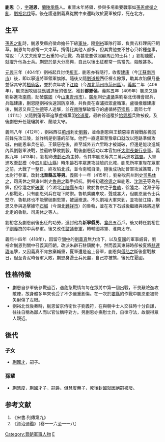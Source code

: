 {{Infobox Biography
| subject_name   = 蒯恩 (蒯.讀音ㄎㄨㄞˇ)
| image_name     = 
| image_size     = 
| image_caption  = 
| date_of_birth  = ？
| place_of_birth = [[東晉|東晉]]僑置[[徐州_(古代)|徐州]][[南蘭陵郡|蘭陵郡]][[承縣|承縣]]
| date_of_death  = ？
| place_of_death = 夏國
| occupation     = 東晉輔國將軍、淮南太守
}}
'''蒯恩'''（{{bd|？||？}}），[[表字|字]]'''道恩'''，[[南蘭陵郡|蘭陵]][[承縣|承縣]]人。東晉末年將領，參與多場重要戰事如[[孫恩盧循之亂|孫恩盧循之亂]]、[[劉裕北伐|劉裕北伐]]等。後在護送劉義真從關中東還時敗於夏軍被俘，死在北方。

==生平==
[[孫恩之亂|孫恩之亂]]時，蒯恩受縣府徵命擔任下級[[軍伕|軍伕]]，隨[[劉裕|劉裕]]軍隊行軍，負責去料理馬匹飼草。蒯恩每每都揹一大束草，揹得比其他人都多，但其實他並不甘心只幹種差事，常說：「大丈夫應拿三石重的弓征戰，為甚麼要做照顧馬匹的士兵！」劉裕聽聞，就擢升他為士兵。蒯恩於是大分高興，自此以後出征都常一馬當先，殺敵甚多。

[[元興_(東晉)|元興]]三年（404年）劉裕起兵討伐[[桓玄|桓玄]]，蒯恩亦有隨行，收復[[建康|建康]]（今[[江蘇|江蘇]][[南京市|南京市]]）後，即以寧遠將軍領軍旗隊。隨後又隨[[劉道規|劉道規]]西征桓玄餘眾，助其攻陷偃月壘並俘其守將[[桓仙客|桓仙客]]，並於次年攻下[[江陵|江陵]]（今[[湖北|湖北]][[荊州市|荊州市]][[荊州區|荊州區]]）。[[义熙_(东晋)|義熙]]二年（406年），蒯恩因攻破據[[應城|應城]]造反的張堅，獲封'''都鄉侯'''。義熙五年（409年）蒯恩又隨劉裕進攻[[南燕_(十六国)|南燕]]，助破[[廣固|廣固]]（今[[山東|山東]][[青州市|青州市]]）。[[廣州_(古代)|廣州]]刺史[[盧循|盧循]]乘劉裕北伐機會起兵，兵臨建康，蒯恩隨劉裕快速回防京師，共負責在查浦抵禦盧循軍。盧循撤離建康後，蒯恩又與[[王仲德|王仲德]]等人追擊，並在[[南陵|南陵]]擊破留守的盧循將[[范崇民|范崇民]]；義熙七年（411年）又隨劉藩等軍追擊盧循黨羽[[徐道覆|徐道覆]]，最終徐道覆於[[始興郡|始興郡]]兵敗被殺。及後蒯恩升任龍驤將軍、蘭陵太守。

義煕八年（412年），劉裕西征[[荊州_(古代)|荊州]]刺史[[劉毅_(東晉)|劉毅]]，並命蒯恩與王鎮惡率百艘戰船擔當前鋒先攻江陵，並詐稱是劉藩的部隊。他們一直進軍至豫章口就改以陸路準備攻城，由蒯恩率兵在前，王鎮惡在後，直至城外五六里時才被識破，但還是能攻進城內與劉毅軍決戰，並最終擊敗劉毅。戰後蒯恩因功以本官加任[[太尉|太尉]][[長兼行參軍|長兼行參軍]]。義熙九年（413年），劉裕命[[朱齡石|朱齡石]]為主帥，令其率蒯恩等共二萬兵進攻[[譙蜀|譙蜀]]。大軍進攻至[[彭模|彭模]]（今[[四川|四川]][[彭山縣|彭山縣]]）時朱齡石率眾進攻據險的北城，蒯恩所率軍隊在眾軍之前，大戰了一整日，終攻陷北城，並令南城自潰，隨後成功助晉軍攻滅譙蜀，升太尉行參軍，改封'''北至縣五等男'''。義熙十一年（415年），劉裕攻荊州刺史[[司馬休之|司馬休之]]，司馬休之與雍州刺史[[魯宗之|魯宗之]]聯手抵抗。劉裕初遣[[徐逵之|徐逵之]]率蒯恩、[[沈淵子|沈淵子]]等為先鋒，但徐逵之於[[破冢|破冢]]（今湖北[[江陵縣|江陵縣]]东南）敗於魯宗之子[[魯軌|魯軌]]，徐逵之、沈淵子等人都戰死，只有蒯恩列兵在堤下防禦。魯軌乘勝來攻，聲威甚大，但蒯恩嚴令士兵堅守，魯軌終也不能擊破蒯恩軍，被逼撤退。不久劉裕大軍來到，並攻破江陵，蒯恩又參與追擊據守[[石城|石城]]（今湖北[[鍾祥市|鍾祥市]]）的魯軌，並在攻下石城後繼續與諸將追擊北走的魯軌、司馬休之等人。

劉裕念及蒯恩前後出征的功勞，進封他為'''新寧縣男'''，[[食邑|食邑]]五百戶。後又轉任劉裕世子[[劉義符|劉義符]]的中兵參軍。後又改任[[諮議參軍|諮議參軍]]，轉輔國將軍、淮南太守。

義熙十四年（418年），因留守[[關中|關中]]的[[劉義真|劉義真]]無力治下，以及[[夏_(十六國)|夏國]]的軍事威脅，劉裕命蒯恩到關中召義真回朝，改派朱齡石駐鎮關中。然而義真東歸時卻被夏將[[赫連璝|赫連璝]]追擊，又因義真不肯放棄輜重，夏軍還是追上晉軍，蒯恩與[[傅弘之|傅弘之]]斷後奮戰數日，但至青泥時晉軍大敗，蒯恩身邊士兵死盡，自己亦被擒，後死在夏國。

== 性格特徵 ==
*蒯恩自參軍後參戰過百，遇危急戰情每每在眾將中第一個出戰，不畏艱險進攻敵陣，故身體多年來也受了不少嚴重創傷。在一次於[[婁縣|婁縣]]的作戰中蒯恩更被箭矢射傷了左眼。
*劉裕北伐後秦時，蒯恩留京侍衞世子劉義符，在與朝中士人交往時十分自謙，往往自稱為鄙人而以官位稱呼對方。另蒯恩亦撫慰士兵，自律守法，故很得眾人親近。

== 後代 ==
=== 子女 ===
*[[蒯國才|蒯國才]]，嗣子。
=== 孫輩 ===
*[[蒯慧度|蒯慧度]]，蒯國才子，嗣爵，但慧度無子，死後封國就因絕嗣被廢。


==参考文献==
#《宋書.列傳第九》
#《資治通鑑》（卷一一六至一一八）

[[Category:晉朝軍事人物|Category:晉朝軍事人物]]
[[Category:蒯姓|E]]